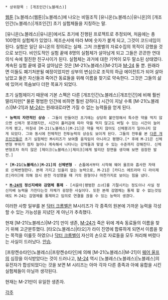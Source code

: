  * 상위항목 : [개조인간(노블레스)]

[[웹툰]] [노블레스(웹툰)|노블레스]에 나오는 비밀조직 [유니온(노블레스)|유니온]의 [개조인간(노블레스)|개조인간] 초기 실험체들을 지칭하는 말.

[유니온(노블레스)|유니온]에서도 초기에 진행된 프로젝트로 추정되며, 처음에는 총 100명의 실험체가 있었다. 제조순서에 따라 M에 숫자가 붙게 되고, 그것이 코드네임이 된다. 실험은 일단 유니온의 정의로는 실패. 그저 크롬벨의 자료수집의 목적이 강했을 것으로 보인다. 비인도적인 실험 끝에 8명의 실험체가 살아남게 되고 그들은 끈끈한 연대의식 속에 절친한 친구사이가 된다. 실험체는 과거에 대한 기억이 모두 말소된 상태였다. 계속된 실험 끝에 결국 살아남은 것은 [M-21(노블레스)|M-21]과 [[M-24]] 둘 뿐. 원래라면 이들도 폐기처분될 예정이었지만 상부의 변심으로 조직의 하급 에이전트가 되어 살아남았고 둘은 자신들과 죽어간 동료들을 위해 이름을 찾기로 약속한다. 그것은 그들의 삶에 있어서 목숨보다 더한 목표가 되었다.

초기 실험체이기 때문에 기본 스펙은 다른 [개조인간(노블레스)|개조인간]에 비해 훨씬 딸리지만[* 물론 평범한 인간에 비하면 훨씬 강하다.] 시간이 지날 수록 [M-21(노블레스)|M-21]과 [[M-24]]는 원래대로라면 가질 수 없는 능력들을 얻게 된다.

 * '''능력의 자연적인 상승''' - 그들이 만들어진 초기에는 상당히 불안정해서 특수한 약을 먹지 않으면 신체가 붕괴됐지만, 시간이 흘러감에 따라 약을 먹지 않고도 버틸 수 있는 시간이 늘어가게 됐고, 마침내 [M-21(노블레스)|M-21]은 약을 먹지 않아도 신체붕괴가 일어나지 않게 되었다. 그와 동시에 전체적인 전투능력의 상승도 보이게 된다. 그들의 전투를 본 [[DA-5|다른 개조인간들]]은 초기 실험체인 M시리즈가 보여줄 움직임이 아니라고 평했다.[* 후에 M-21은 신체변형 부위가 점차 늘어나 계속해서 나타나는 강적들과 맞설 수 있는 수준까지 강해진다. 신체변형조차 하지 않은 [제이크(노블레스)|제이크]에게 발리던 장면을 생각해 보면 굉장한 발전.]

 * '''[M-21(노블레스)|M-21]의 신체변형''' - 손톱에서부터 시작해 웨어 울프와 흡사한 자태로 신체변형한다. 본래 가지고 있을리 없는 능력으로, M-21은 [카디스 에트라마 디 라이제르|라이]에 의해 잠시 완전 각성했을 때 거의 원형이나 마찬가지로 보이는 힘을 냈다.

 * '''[[M-24]]의 정신지배와 감염체 통제''' - [서윤아|평범한 소녀]를 기절시키는 정도이나 사실 정신지배 능력을 가진다는것 자체가 굉장한 사실이다. 또한 본래 감염체는 통제 할 수 없는것임에도 M-24는 감염체를 통제하고 임의로 연결을 끊을 수 있는 능력이 생겼다.

이러한 사항 일부를 본 [[닥터 크롬벨]]은 M시리즈가 각 종족의 원본에 가까운 능력을 각성할 수 있는 가능성을 지녔던 게 아닌가 추측했다.

현재 [M-21(노블레스)|M-21] 만이 생존, [[M-24]]가 죽은 뒤에 계속 동료들의 이름을 찾기 위해 고군분투했다. [타오(노블레스)|타오]가 라이 진영에 합류하게 되면서 이름을 찾는 목적을 이룰듯 하였으나 [[닥터 크롬벨]]이 자신의 손으로 자료들을 모두 처리해 버렸다는 사실이 드러났다. [[안습]]. 

[프랑켄슈타인(노블레스)|프랑켄슈타인]에 의해 [M-21(노블레스)|M-21]이 [[웨어 울프]]의 심장을 이식받았다는 것이 드러나고, [[M-24]] 역시 [노블레스(노블레스)|노블레스]의 유전자가 합성되었다는 것을 보면 M 시리즈는 아마 각자 다른 종족과 아예 융합을 시킨 실험체들이 아닐까 생각된다.

현재는 M-21만이 유일한 생존자.

[[각주]]
